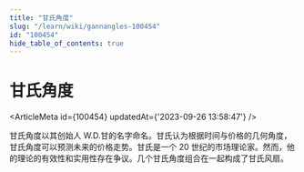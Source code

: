 ```yaml
---
title: "甘氏角度"
slug: "/learn/wiki/gannangles-100454"
id: "100454"
hide_table_of_contents: true
---
```



# 甘氏角度

<ArticleMeta id={100454} updatedAt={'2023-09-26 13:58:47'} />
<div className='border-solid border-b border-t-0 my-4 border-[var(--ifm-color-gray-300)]' />

甘氏角度以其创始人 W.D.甘的名字命名。甘氏认为根据时间与价格的几何角度，甘氏角度可以预测未来的价格走势。甘氏是一个 20 世纪的市场理论家。然而，他的理论的有效性和实用性存在争议。几个甘氏角度组合在一起构成了甘氏风扇。
